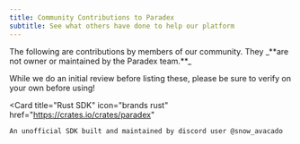 ```yaml
---
title: Community Contributions to Paradex
subtitle: See what others have done to help our platform
---
```

<Warning title="Important Information" icon="fa-regular fa-circle-info">
The following are contributions by members of our community. 
They _**are not owner or maintained by the Paradex team.**_

While we do an initial review before listing these, please be sure to verify on your own before using!
</Warning>

<Card
    title="Rust SDK"
    icon="brands rust"
    href="https://crates.io/crates/paradex"
>
    An unofficial SDK built and maintained by discord user @snow_avacado
</Card>
